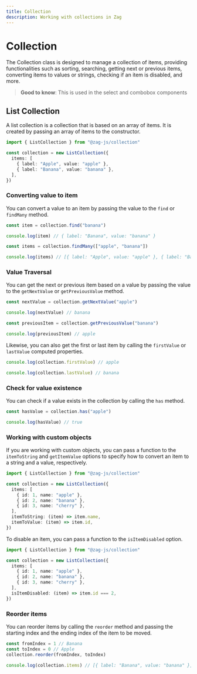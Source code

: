 ```yaml
---
title: Collection
description: Working with collections in Zag
---
```


# Collection

The Collection class is designed to manage a collection of items, providing
functionalities such as sorting, searching, getting next or previous items,
converting items to values or strings, checking if an item is disabled, and
more.

> **Good to know**: This is used in the select and combobox components

## List Collection

A list collection is a collection that is based on an array of items. It is
created by passing an array of items to the constructor.

```ts
import { ListCollection } from "@zag-js/collection"

const collection = new ListCollection({
  items: [
    { label: "Apple", value: "apple" },
    { label: "Banana", value: "banana" },
  ],
})
```

### Converting value to item

You can convert a value to an item by passing the value to the `find` or
`findMany` method.

```ts
const item = collection.find("banana")

console.log(item) // { label: "Banana", value: "banana" }

const items = collection.findMany(["apple", "banana"])

console.log(items) // [{ label: "Apple", value: "apple" }, { label: "Banana", value: "banana" }]
```

### Value Traversal

You can get the next or previous item based on a value by passing the value to
the `getNextValue` or `getPreviousValue` method.

```ts
const nextValue = collection.getNextValue("apple")

console.log(nextValue) // banana

const previousItem = collection.getPreviousValue("banana")

console.log(previousItem) // apple
```

Likewise, you can also get the first or last item by calling the `firstValue` or
`lastValue` computed properties.

```ts
console.log(collection.firstValue) // apple

console.log(collection.lastValue) // banana
```

### Check for value existence

You can check if a value exists in the collection by calling the `has` method.

```ts
const hasValue = collection.has("apple")

console.log(hasValue) // true
```

### Working with custom objects

If you are working with custom objects, you can pass a function to the
`itemToString` and `getItemValue` options to specify how to convert an item to a
string and a value, respectively.

```ts
import { ListCollection } from "@zag-js/collection"

const collection = new ListCollection({
  items: [
    { id: 1, name: "apple" },
    { id: 2, name: "banana" },
    { id: 3, name: "cherry" },
  ],
  itemToString: (item) => item.name,
  itemToValue: (item) => item.id,
})
```

To disable an item, you can pass a function to the `isItemDisabled` option.

```ts
import { ListCollection } from "@zag-js/collection"

const collection = new ListCollection({
  items: [
    { id: 1, name: "apple" },
    { id: 2, name: "banana" },
    { id: 3, name: "cherry" },
  ],
  isItemDisabled: (item) => item.id === 2,
})
```

### Reorder items

You can reorder items by calling the `reorder` method and passing the starting
index and the ending index of the item to be moved.

```ts
const fromIndex = 1 // Banana
const toIndex = 0 // Apple
collection.reorder(fromIndex, toIndex)

console.log(collection.items) // [{ label: "Banana", value: "banana" }, { label: "Apple", value: "apple" }]
```
